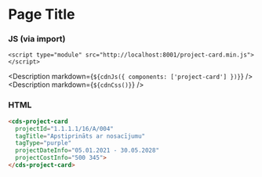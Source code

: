 
# Page Title

### JS (via import)

```imoprt
<script type="module" src="http://localhost:8001/project-card.min.js"></script>
```

<Description markdown={`${cdnJs({ components: ['project-card'] })}`} />
<Description markdown={`${cdnCss()}`} />

### HTML

```html
<cds-project-card
  projectId="1.1.1.1/16/A/004"
  tagTitle="Apstiprināts ar nosacījumu"
  tagType="purple"
  projectDateInfo="05.01.2021 - 30.05.2028"
  projectCostInfo="500 345">
</cds-project-card>
```
